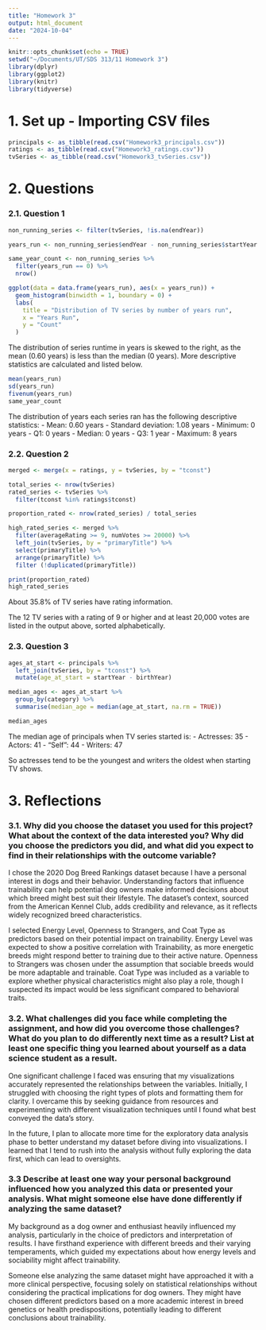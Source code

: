 ```yaml
---
title: "Homework 3"
output: html_document
date: "2024-10-04"
---
```


```r

knitr::opts_chunk$set(echo = TRUE)
setwd("~/Documents/UT/SDS 313/11 Homework 3")
library(dplyr)
library(ggplot2)
library(knitr)
library(tidyverse)

```

# 1. Set up - Importing CSV files

```r

principals <- as_tibble(read.csv("Homework3_principals.csv"))
ratings <- as_tibble(read.csv("Homework3_ratings.csv"))
tvSeries <- as_tibble(read.csv("Homework3_tvSeries.csv"))

```
# 2. Questions

### 2.1. Question 1

```r


non_running_series <- filter(tvSeries, !is.na(endYear))

years_run <- non_running_series$endYear - non_running_series$startYear

same_year_count <- non_running_series %>%
  filter(years_run == 0) %>%
  nrow()

ggplot(data = data.frame(years_run), aes(x = years_run)) +
  geom_histogram(binwidth = 1, boundary = 0) +
  labs(
    title = "Distribution of TV series by number of years run",
    x = "Years Run",
    y = "Count"
  )
```

The distribution of series runtime in years is skewed to the right, as the mean (0.60 years) is less than the median (0 years). More descriptive statistics are calculated and listed below.

```r
mean(years_run)
sd(years_run)
fivenum(years_run)
same_year_count
```

The distribution of years each series ran has the following descriptive statistics:
- Mean: 0.60 years
- Standard deviation: 1.08 years
- Minimum: 0 years
- Q1: 0 years 
- Median: 0 years
- Q3: 1 year
- Maximum: 8 years

### 2.2. Question 2

```r

merged <- merge(x = ratings, y = tvSeries, by = "tconst")

total_series <- nrow(tvSeries)
rated_series <- tvSeries %>%
  filter(tconst %in% ratings$tconst)

proportion_rated <- nrow(rated_series) / total_series

high_rated_series <- merged %>%
  filter(averageRating >= 9, numVotes >= 20000) %>%
  left_join(tvSeries, by = "primaryTitle") %>%
  select(primaryTitle) %>%
  arrange(primaryTitle) %>% 
  filter (!duplicated(primaryTitle))

print(proportion_rated)
high_rated_series

```
About 35.8% of TV series have rating information.

The 12 TV series with a rating of 9 or higher and at least 20,000 votes are listed in the output above, sorted alphabetically.

### 2.3. Question 3

```r

ages_at_start <- principals %>%
  left_join(tvSeries, by = "tconst") %>%
  mutate(age_at_start = startYear - birthYear)

median_ages <- ages_at_start %>%
  group_by(category) %>%
  summarise(median_age = median(age_at_start, na.rm = TRUE))

median_ages

```

The median age of principals when TV series started is:
- Actresses: 35
- Actors: 41 
- "Self": 44
- Writers: 47

So actresses tend to be the youngest and writers the oldest when starting TV shows.

# 3. Reflections

### 3.1. Why did you choose the dataset you used for this project? What about the context of the data interested you?  Why did you choose the predictors you did, and what did you expect to find in their relationships with the outcome variable?

I chose the 2020 Dog Breed Rankings dataset because I have a personal interest in dogs and their behavior. Understanding factors that influence trainability can help potential dog owners make informed decisions about which breed might best suit their lifestyle. The dataset's context, sourced from the American Kennel Club, adds credibility and relevance, as it reflects widely recognized breed characteristics.

I selected Energy Level, Openness to Strangers, and Coat Type as predictors based on their potential impact on trainability. Energy Level was expected to show a positive correlation with Trainability, as more energetic breeds might respond better to training due to their active nature. Openness to Strangers was chosen under the assumption that sociable breeds would be more adaptable and trainable. Coat Type was included as a variable to explore whether physical characteristics might also play a role, though I suspected its impact would be less significant compared to behavioral traits.

### 3.2. What challenges did you face while completing the assignment, and how did you overcome those challenges?  What do you plan to do differently next time as a result?  List at least one specific thing you learned about yourself as a data science student as a result.

One significant challenge I faced was ensuring that my visualizations accurately represented the relationships between the variables. Initially, I struggled with choosing the right types of plots and formatting them for clarity. I overcame this by seeking guidance from resources and experimenting with different visualization techniques until I found what best conveyed the data's story.

In the future, I plan to allocate more time for the exploratory data analysis phase to better understand my dataset before diving into visualizations. I learned that I tend to rush into the analysis without fully exploring the data first, which can lead to oversights.

### 3.3 Describe at least one way your personal background influenced how you analyzed this data or presented your analysis. What might someone else have done differently if analyzing the same dataset?

My background as a dog owner and enthusiast heavily influenced my analysis, particularly in the choice of predictors and interpretation of results. I have firsthand experience with different breeds and their varying temperaments, which guided my expectations about how energy levels and sociability might affect trainability.

Someone else analyzing the same dataset might have approached it with a more clinical perspective, focusing solely on statistical relationships without considering the practical implications for dog owners. They might have chosen different predictors based on a more academic interest in breed genetics or health predispositions, potentially leading to different conclusions about trainability.
